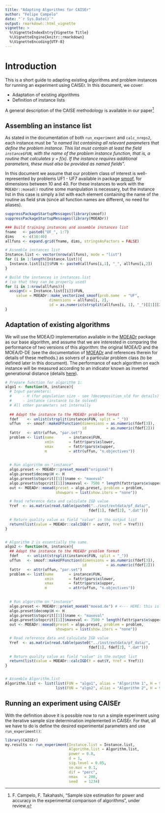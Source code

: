 ```yaml
---
title: "Adapting Algorithms for CAISEr"
author: "Felipe Campelo"
date: "`r Sys.Date()`"
output: rmarkdown::html_vignette
vignette: >
  %\VignetteIndexEntry{Vignette Title}
  %\VignetteEngine{knitr::rmarkdown}
  %\VignetteEncoding{UTF-8}
---
```


# Introduction
This is a short guide to adapting existing algorithms and problem instances for 
running an experiment using CAISEr. In this document, we cover:

- Adaptation of existing algorithms
- Definition of instance lists

A general description of the CAISE methodology is available in our paper^[F. 
Campelo, F. Takahashi, "Sample size estimation for power and accuracy in the 
experimental comparison of  algorithms", under review.]

## Assembling an instance list
As stated in the documentation of both `run_experiment` and `calc_nreps2`, each 
instance must be "_a named list containing all relevant parameters that 
define the problem instance. This list must contain at least the field
`instance$FUN`, with the name of the problem instance function, that is, a
routine that calculates y = f(x). If the instance requires additional
parameters, these must also be provided as named fields_". 

In this document we assume that our problem class of interest is 
well-represented by problems UF1 - UF7 available in package 
[smoof](https://CRAN.R-project.org/package=smoof), for dimensions between 10 
and 40. For these instances to work with the `MOEADr::moead()` routine some 
manipulation is necessary, but the instance list in this case is simply a list 
with each element containing the name of the routine as field `$FUN` (since 
all function names are different, no need for aliases).

```r
suppressPackageStartupMessages(library(smoof))
suppressPackageStartupMessages(library(MOEADr))

### Build training instances and assemble instances list
fname   <- paste0("UF_", 1:7)
dims    <- c(10:40)
allfuns <- expand.grid(fname, dims, stringsAsFactors = FALSE)

# Assemble instances list
Instance.list <- vector(nrow(allfuns), mode = "list")
for (i in 1:length(Instance.list)){
  Instance.list[[i]]$FUN <- paste0(allfuns[i,1], "_", allfuns[i,2])
}

# Build the instances in instances.list 
# (so that they can be properly used)
for (i in 1:nrow(allfuns)){
  assign(x = Instance.list[[i]]$FUN,
     value = MOEADr::make_vectorized_smoof(prob.name  = "UF",
                    dimensions = allfuns[i, 2],
                    id = as.numeric(strsplit(allfuns[i, 1], "_")[[1]][2])))
}
```

## Adaptation of existing algorithms
We will use the MOEA/D implementation available in the [MOEADr](https://CRAN.R-project.org/package=MOEADr) package as our base 
algorithm, and assume that we are interested in comparing the performance of 
two versions of this algorithm: the original MOEA/D and the MOEA/D-DE (see the 
documentation of [MOEADr](https://CRAN.R-project.org/package=MOEADr) and 
references therein for details of these methods.) as solvers of a particular 
problem class (to be defined later in this document). The performance of each 
algorithm on each instance will be measured according to an indicator known as 
inverted generational distance (details 
[here](http://ieeexplore.ieee.org/document/1197687/)).

```r
# Prepare function for algorithm 1:
algo1 <- function(H, instance){
  # Input parameters: 
  #     - H (for population size - see ?decomposition_sld for details)
  #     - instance (instance to be solved)
  # All other parameters set internally
  
  ## Adapt the instance to the MOEADr problem format
  fdef    <- unlist(strsplit(instance$FUN, split = "_"))
  uffun   <- smoof::makeUFFunction(dimensions = as.numeric(fdef[3]),
                                   id         = as.numeric(fdef[2]))
  fattr   <- attr(uffun, "par.set")
  problem <- list(name       = instance$FUN,
                  xmin       = fattr$pars$x$lower,
                  xmax       = fattr$pars$x$upper,
                  m          = attr(uffun, "n.objectives"))
  
  
  # Run algorithm on "instance"
  algo.preset <- MOEADr::preset_moead("original")
  algo.preset$decomp$H <- H
  algo.preset$stopcrit[[1]]$name <- "maxeval"
  algo.preset$stopcrit[[1]]$maxeval <- 7500 * length(fattr$pars$x$upper)
  out <- MOEADr::moead(preset = algo.preset, problem = problem, 
                       showpars = list(show.iters = "none"))

  # Read reference data and calculate IGD value
  Yref  <- as.matrix(read.table(paste0("../inst/extdata/pf_data/",
                                      fdef[1], fdef[2], ".dat")))
  
  # Return quality value as field "value" in the output list
  return(list(value = MOEADr::calcIGD(Y = out$Y, Yref = Yref)))
}


# Algorithm 2 is essentially the same. 
algo2 <- function(H, instance){
  ## Adapt the instance to the MOEADr problem format
  fdef    <- unlist(strsplit(instance$FUN, split = "_"))
  uffun   <- smoof::makeUFFunction(dimensions = as.numeric(fdef[3]),
                                   id         = as.numeric(fdef[2]))
  fattr   <- attr(uffun, "par.set")
  problem <- list(name       = instance$FUN,
                  xmin       = fattr$pars$x$lower,
                  xmax       = fattr$pars$x$upper,
                  m          = attr(uffun, "n.objectives"))
  
  
  # Run algorithm on "instance"
  algo.preset <- MOEADr::preset_moead("moead.de") # <--- HERE: this is the only difference
  algo.preset$decomp$H <- H
  algo.preset$stopcrit[[1]]$name <- "maxeval"
  algo.preset$stopcrit[[1]]$maxeval <- 7500 * length(fattr$pars$x$upper)
  out <- MOEADr::moead(preset = algo.preset, problem = problem, 
                       showpars = list(show.iters = "none"))

  # Read reference data and calculate IGD value
  Yref  <- as.matrix(read.table(paste0("../inst/extdata/pf_data/",
                                      fdef[1], fdef[2], ".dat")))
  
  # Return quality value as field "value" in the output list
  return(list(value = MOEADr::calcIGD(Y = out$Y, Yref = Yref)))
}


# Assemble Algorithm.list
Algorithm.list <- list(list(FUN = "algo1", alias = "Algorithm 1", H = 99), 
                       list(FUN = "algo2", alias = "Algorithm 2", H = 99))
```

## Running an experiment using CAISEr

With the definition above it is possible now to run a simple experiment 
using the iterative sample size determination implemented in CAISEr. For 
that, all we have to do is define the desired experimental parameters and 
use `run_experiment()`:

```r
library(CAISEr)
my.results <- run_experiment(Instance.list = Instance.list,
                             Algorithm.list = Algorithm.list,
                             power = 0.8,
                             d = 1,
                             sig.level = 0.05,
                             se.max = 0.1,
                             dif = "perc",
                             nmax   = 200,
                             seed   = 1234)
```



